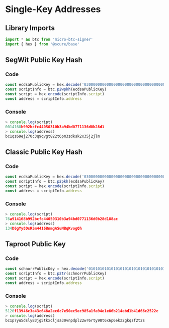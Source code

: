 # Single-Key Addresses

## Library Imports

```typescript
import * as btc from 'micro-btc-signer'
import { hex } from '@scure/base' 
```

## SegWit Public Key Hash

### Code

```typescript
const ecdsaPublicKey = hex.decode('030000000000000000000000000000000000000000000000000000000000000001')
const scriptInfo = btc.p2wpkh(ecdsaPublicKey)
const script = hex.encode(scriptInfo.script)
const address = scriptInfo.address
```

### Console

```typescript
> console.log(script)
0014168b992bcfc44050310b3a94bd0771136d0b28d1
> console.log(address)
bc1qz69ej270c3q9qvgt822t6pm3zdksk2x35j2jlm
```

## Classic Public Key Hash

### Code

```typescript
const ecdsaPublicKey = hex.decode('030000000000000000000000000000000000000000000000000000000000000001')
const scriptInfo = btc.p2pkh(ecdsaPublicKey)
const script = hex.encode(scriptInfo.script)
const address = scriptInfo.address
```

### Console

```typescript
> console.log(script)
76a914168b992bcfc44050310b3a94bd0771136d0b28d188ac
> console.log(address)
134D6gYy8DsR5m4416BnmgASuMBqKvogQh
```

## Taproot Public Key

### Code

```typescript
const schnorrPublicKey = hex.decode('0101010101010101010101010101010101010101010101010101010101010101')
const scriptInfo = btc.p2tr(schnorrPublicKey)
const script = hex.encode(scriptInfo.script)
const address = scriptInfo.address
```

### Console

```typescript
> console.log(script)
5120f13946c3e43c648a2ec6c7e50ec5ec985a1fa94e1e86b214ebd1b41d66c2522c
> console.log(address)
bc1p7yu5dsly83jg5tkxcljsa30vnpdpl22wr6rty98t6x6p6ekz2gkqzf2t2s
```
